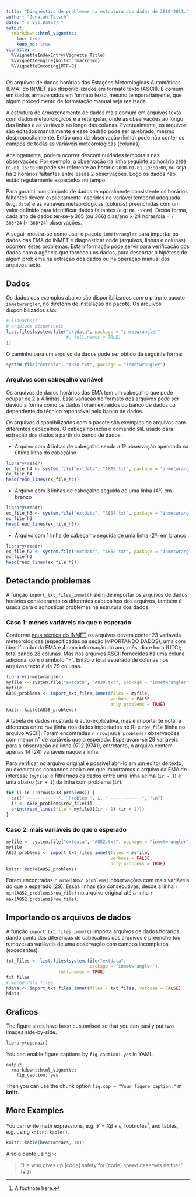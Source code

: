 ```yaml
---
title: "Diagnóstico de problemas na estrutura dos dados de 2010-2011."
author: "Jonatan Tatsch"
date: "`r Sys.Date()`"
output:
  rmarkdown::html_vignette:
    toc: true
    keep_md: true
vignette: >
  %\VignetteIndexEntry{Vignette Title}
  %\VignetteEngine{knitr::rmarkdown}
  %\VignetteEncoding{UTF-8}
---
```


Os arquivos de dados horários das Estações Metorológicas Automáticas (EMA) do 
INMET são disponibilizados em formato texto (ASCII). É comum em dados 
armazenados em formato texto, mesmo temporariamente, que algum procedimento de 
formatação manual seja realizada.

A estrutura de armazenamento de dados mais comum em arquivos texto com dados 
meteorológicos é a retangular, onde as observações ao longo das linhas e as 
variáveis ao longo das colunas. Eventualmente, os arquivos são editados 
manualmente e esse padrão pode ser quebrado, mesmo despropositalmente. 
Então uma da observação (linha) pode não conter os campos de todas as
variáveis meteorológicas (colunas). 

Analogamente, podem ocorrer descontinuidades temporais nas observações. 
Por exemplo, a observação na linha seguinte ao horário `2000-01-01 16:00:00` 
pode ser referente ao horário `2000-01-01 19:00:00`, ou seja há 2 horários
faltantes entre essas 2 observações. Logo os dados não estão regularmente 
espaçados no tempo.

Para garantir um conjunto de dados temporalmente consistente
os horários faltantes devem explicitamente inseridos na variável temporal 
adequada (e.g. `date`) e as variáveis meteorológicas (colunas) preenchidas com
um valor definido para identificar dados faltantes (e.g: `NA`, `-9999`). 
Dessa forma, cada ano de dados ter-se-á 365 (ou 366) dias/ano $\times$ 
24 horas/dia $=$ `r 365*24`  (`r 366*24`) observações.

A seguir mostra-se como usar o pacote `inmetwrangler` para importar os dados
das EMA do iNMET e diagnosticar onde (arquivos, linhas e colunas) ocorrem estes 
problemas. Esta informação pode servir para verificação dos dados com a agência
que forneceu os dados, para descartar a hipótese de algum problema na extração 
dos dados ou na operação manual dos arquivos texto.

## Dados

Os dados dos exemplos abaixo são disponibilizados com o próprio pacote 
`inmetwrangler`, no diretório de instalação do pacote. Os arquivos 
disponibilizados são:

```r
#.libPaths()
# arquivos disponíveis
list.files(system.file("extdata", package = "inmetwrangler"
                       #, full.names = TRUE)
))
```


O caminho para um arquivo de dados pode ser obtido da seguinte forma:

```r
system.file("extdata", "A838.txt", package = "inmetwrangler")
```

### Arquivos com cabeçalho variável

Os arquivos de dados horários das EMA tem um cabeçalho que pode ocupar de 2 
a 4 linhas. Essa variação no formato dos arquivos pode ser devido a forma como
os dados foram extraídos do banco de dados ou dependente do técnico reponsável 
pelo banco de dados.

Os arquivos disponibilizados com o pacote são exemplos de arquivos com 
diferentes cabeçalhos. O cabeçalho inclui o comando `SQL` usado para 
extração dos dados a partir do banco de dados.

- Arquivo com 4 linhas de cabeçalho sendo a 1ª observação apendada na última
linha do cabeçalho

```r
library(readr)
ex_file_h4 <- system.file("extdata", "A819.txt", package = "inmetwrangler")
ex_file_h4
head(read_lines(ex_file_h4))
```

- Arquivo com 3 linhas de cabeçalho seguida de uma linha (4ª) em branco

```r
library(readr)
ex_file_h3 <- system.file("extdata", "A804.txt", package = "inmetwrangler")
ex_file_h3
head(read_lines(ex_file_h3))
```

- Arquivo com 1 linha de cabeçalho seguida de uma linha (2ª) em branco

```r
library(readr)
ex_file_h2 <- system.file("extdata", "A852.txt", package = "inmetwrangler")
ex_file_h2
head(read_lines(ex_file_h2))
```

## Detectando problemas

A função `import_txt_files_inmet()` além de importar os arquivos de dados 
horários considerando os diferentes cabeçalhos dos arquivos, também é usada para
diagnosticar problemas na estrutura dos dados.

### Caso 1: menos variáveis do que o esperado

Conforme [nota técnica do INMET](http://www.inmet.gov.br/portal/css/content/topo_iframe/pdf/Nota_Tecnica-Rede_estacoes_INMET.pdf) os arquivos devem conter 23 variáveis meteorológicas (especificadas na seção IMPORTANDO DADOS), uma com identificador da EMA e 4 com informação do ano, mês, dia e hora (UTC); totalizando 28 colunas. Mas nos arquivos ASCII fornecidos há uma coluna adicional com o símbolo "=". Então o total esperado de colunas nos arquivos texto é de 29 colunas.


```r
library(inmetwrangler)
myfile <- system.file("extdata", "A838.txt", package = "inmetwrangler")
myfile
A838_problems <- import_txt_files_inmet(files = myfile, 
                                        verbose = FALSE,
                                        only.problems = TRUE)
knitr::kable(A838_problems)
```

A tabela de dados mostrada é auto-explicativa, mas é importante notar a diferença entre `row` (linha nos dados importados no R) e `row_file` (linha no arquivo ASCII). Foram encontradas `r nrow(A838_problems)` observações com menor n° de variáveis que o esperado.
Esperavam-se 29 variáveis para a observação da linha 9712 (9741), entretanto, o arquivo contém apenas 14 (24) variáveis naquela linha.

Para verificar no arquivo original é possível abri-lo em um editor de texto, ou executar os comandos abaixo em que importamos o arquivo da EMA de interesse (`myfile`) e filtrarmos os dados entre uma linha acima (`ir - 1`) e uma abaixo (`ir + 1`) da linha com problema (`ir`). 

```r
for (i in 1:nrow(A838_problems)) {
  cat(" ------------", "Problem ", i, " ------------", "\n")
  ir <- A838_problems$row_file[i]
  print(read_lines(file = myfile)[(ir - 1):(ir + 1)])
}
```

### Caso 2: mais variáveis do que o esperado


```r
myfile <- system.file("extdata", "A852.txt", package = "inmetwrangler")
myfile
A852_problems <- import_txt_files_inmet(files = myfile, 
                                        verbose = FALSE,
                                        only.problems = TRUE)
knitr::kable(A852_problems)
```

Foram encontradas `r nrow(A852_problems)` observações com mais variáveis do que o esperado (29). Essas linhas são consecutivas, desde a linha `r min(A852_problems$row_file)` no arquivo original até a linha `r max(A852_problems$row_file)`.


## Importando os arquivos de dados

A função `import_txt_files_inmet()` importa arquivos de dados 
horários dando conta das diferenças de cabeçalhos dos arquivos e preenche (ou remove) as variáveis de uma observação com campos incompletos (excedentes).

```r
txt_files <- list.files(system.file("extdata", 
                                package = "inmetwrangler"),
                    full.names = TRUE)
txt_files
# merge data files
hdata <- import_txt_files_inmet(files = txt_files, verbose = FALSE)
hdata
```



## Gráficos

The figure sizes have been customised so that you can easily put two images side-by-side. 

```r
library(openair)

```

You can enable figure captions by `fig_caption: yes` in YAML:

    output:
      rmarkdown::html_vignette:
        fig_caption: yes

Then you can use the chunk option `fig.cap = "Your figure caption."` in **knitr**.

## More Examples

You can write math expressions, e.g. $Y = X\beta + \epsilon$, footnotes^[A footnote here.], and tables, e.g. using `knitr::kable()`.

```r
knitr::kable(head(mtcars, 10))
```

Also a quote using `>`:

> "He who gives up [code] safety for [code] speed deserves neither."
([via](https://twitter.com/hadleywickham/status/504368538874703872))

